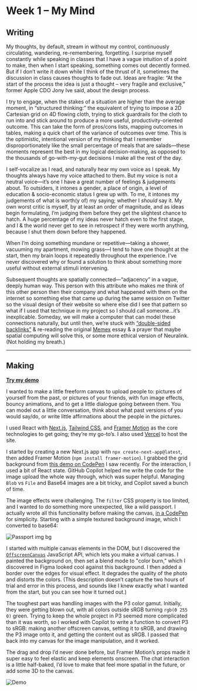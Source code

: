 # Week 1 – My Mind

## Writing

My thoughts, by default, stream in without my control, continuously circulating, wandering, re-remembering, forgetting. I surprise myself constantly while speaking in classes that I have a vague intuition of a point to make, then when I start speaking, something comes out decently formed. But if I don’t write it down while I think of the thrust of it, sometimes the discussion in class causes thoughts to fade out. Ideas are fragile: “At the start of the process the idea is just a thought – very fragile and exclusive,” former Apple CDO Jony Ive said, about the design process.

I try to engage, when the stakes of a situation are higher than the average moment, in “structured thinking:” the equivalent of trying to impose a 2D Cartesian grid on 4D flowing cloth, trying to stick guardrails for the cloth to run into and stick around to produce a more useful, productivity-oriented outcome. This can take the form of pros/cons lists, mapping outcomes in tables, making a quick chart of the variance of outcomes over time. This is the optimistic, intentional version of my thinking that I remember disproportionately like the small percentage of meals that are salads—these moments represent the best in my logical decision-making, as opposed to the thousands of go-with-my-gut decisions I make all the rest of the day.

I self-vocalize as I read, and naturally hear my own voice as I speak. My thoughts always have my voice attached to them. But my voice is not a neutral voice—it’s one I have a great number of feelings & judgements about. To outsiders, it intones a gender, a place of origin, a level of education & socio-economic status I grew up with. To me, it intones my judgements of what is worth(y of) my saying; whether I *should* say it. My own worst critic is myself, by at least an order of magnitude, and as ideas begin formulating, I’m judging them before they get the slightest chance to hatch. A huge percentage of my ideas never hatch even to the first stage, and I & the world never get to see in retrospect if they were worth anything, because I shut them down before they happened. 

When I’m doing something mundane or repetitive—taking a shower, vacuuming my apartment, mowing grass—I tend to have one thought at the start, then my brain loops it repeatedly throughout the experience. I’ve never discovered why or found a solution to think about something more useful without external stimuli intervening.

Subsequent thoughts are spatially connected—“adjacency” in a vague, deeply human way. This person with this attribute who makes me think of this other person then their company and what happened with them on the internet so something else that came up during the same session on Twitter so the visual design of their website so where else did I see that pattern so what if I used that technique in my project so I should call someone…it’s inexplicable. Someday, we will make a computer that can model these connections naturally, but until then, we’re stuck with [“double-sided backlinks”](https://maggieappleton.com/bidirectionals) & re-reading the original [Memex](https://en.wikipedia.org/wiki/Memex) essay & a prayer that maybe spatial computing will solve this, or some more ethical version of Neuralink. (Not holding my breath.)

---

## Making

[**Try my demo**](https://shared-minds.vercel.app/1)

I wanted to make a little freeform canvas to upload people to: pictures of yourself from the past, or pictures of your friends, with fun image effects, bouncy animations, and to get a little dialogue going between them. You can model out a little conversation, think about what past versions of you would say/do, or write little affirmations about the people in the pictures.

I used React with [Next.js](https://nextjs.org), [Tailwind CSS](https://tailwindcss.com/), and [Framer Motion](https://www.framer.com/motion/) as the core technologies to get going; they’re my go-to’s. I also used [Vercel](https://vercel.com) to host the site.

I started by creating a new Next.js app with `npx create-next-app@latest`, then added Framer Motion (`npm install framer-motion`). I grabbed the grid background from [this demo on CodePen](https://codepen.io/jh3y/pen/qBgRLxb) I saw recently. For the interaction, I used a bit of React state. GitHub Copilot helped me write the code for the image upload the whole way through, which was super helpful. Managing `Blob` vs `File` and Base64 images are a bit tricky, and Copilot saved a bunch of time.

The image effects were challenging. The `filter` CSS property is too limited, and I wanted to do something more unexpected, like a wild passport. I actually wrote all this functionality before making the canvas, [in a CodePen](https://codepen.io/lachlanjc/pen/abMyxPz) for simplicity. Starting with a simple textured background image, which I converted to base64:

![Passport img bg](https://cloud-fubqur6d7-lachlanjc.vercel.app/passport-img-bg.png)

I started with multiple canvas elements in the DOM, but I discovered the [`OffscreenCanvas`](https://developer.mozilla.org/en-US/docs/Web/API/OffscreenCanvas) JavaScript API, which lets you make a virtual canvas. I painted the background on, then set a blend mode to "color burn," which I discovered in Figma looked cool against this background. I then added a border over the edges for visual effect. It degrades the quality of the photo and distorts the colors. (This description doesn’t capture the two hours of trial and error in this process, and sounds like I knew exactly what I wanted from the start, but you can see how it turned out.)

The toughest part was handling images with the P3 color gamut. Initially, they were getting blown out, with all colors outside sRGB turning `rgb(0 255 0)` green. Trying to keep the whole project in P3 seemed more complicated than it was worth, so I worked with Copilot to write a function to convert P3 to sRGB: making another offscreen canvas, setting it to sRGB, and drawing the P3 image onto it, and getting the content out as sRGB. I passed that back into my canvas for the image manipulation, and it worked. 

The drag and drop I’d never done before, but Framer Motion’s props made it super easy to feel elastic and keep elements onscreen. The chat interaction is a little half-baked, I’d love to make that feel more spatial in the future, or add some 3D to the canvas.

![Demo](https://cloud-fubqur6d7-lachlanjc.vercel.app/demo.png)
